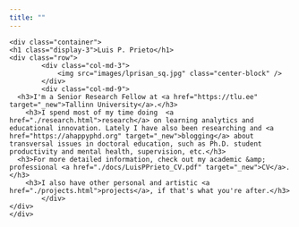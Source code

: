 ```yaml
---
title: ""
---
```

<!--html_preserve-->
<style type="text/css">

.main-container {
  max-width: 100%;
  margin-left: auto;
  margin-right: auto;
}

</style>

<div class="jumbotron">
    <div class="container">
    <h1 class="display-3">Luis P. Prieto</h1>
    <div class="row">
            <div class="col-md-3">
                <img src="images/lprisan_sq.jpg" class="center-block" />
            </div>
            <div class="col-md-9">
      <h3>I'm a Senior Research Fellow at <a href="https://tlu.ee" target="_new">Tallinn University</a>.</h3>
		<h3>I spend most of my time doing  <a href="./research.html">research</a> on learning analytics and educational innovation. Lately I have also been researching and <a href="https://ahappyphd.org" target="_new">blogging</a> about transversal issues in doctoral education, such as Ph.D. student productivity and mental health, supervision, etc.</h3>
	  <h3>For more detailed information, check out my academic &amp; professional <a href="./docs/LuisPPrieto_CV.pdf" target="_new">CV</a>.</h3>
		<h3>I also have other personal and artistic <a href="./projects.html">projects</a>, if that's what you're after.</h3>
            </div>
    </div>
    </div>
 </div>

<!--/html_preserve-->